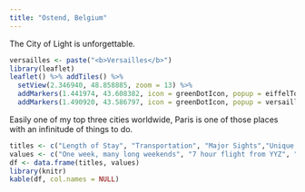 ```yaml
---
title: "Ostend, Belgium"
---
```


The City of Light is unforgettable.

```r
versailles <- paste("<b>Versailles</b>")
library(leaflet)
leaflet() %>% addTiles() %>%
  setView(2.346940, 48.858885, zoom = 13) %>%
  addMarkers(1.441974, 43.608382, icon = greenDotIcon, popup = eiffelTower) %>% # Eiffel Tower
  addMarkers(1.490920, 43.586797, icon = greenDotIcon, popup = versailles) # Versailles
```

Easily one of my top three cities worldwide, Paris is one of those places with an infinitude of things to do.

```r
titles <- c("Length of Stay", "Transportation", "Major Sights","Unique Foods", "Restaurant Recommendations")
values <- c("One week, many long weekends", "7 hour flight from YYZ", "Eiffel Tower, Arc de Triomphe, Sacré Coeur, Versailles... too many things to mention", "Trianon", "Angelina")
df <- data.frame(titles, values)
library(knitr)
kable(df, col.names = NULL)
```